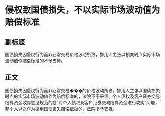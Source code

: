 # 侵权致国债损失，不以实际市场波动值为赔偿标准
## 副标题
国债损失因侵权行为而非正常交易价格波动所致，挪用人主张以损失时点实际市场波动值作赔偿标准的不予支持。
## 正文
国债损失因侵权行为而非正常交易���的价格波动所致，挪用人主张以国债损失时点的实际市场波动值作为赔偿标准的，法院不予采信。个人债权及客户证券交易结算资金收购意见规范的是“对个人债权及客户证券交易结算资金进行收购”问题，非个人以之作为挪用国债损失赔偿依据的，法院不予支持。